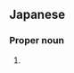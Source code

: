 ==Japanese==
{{ja-kanjitab|安|世}}

===Proper noun===
{{ja-pos|proper|やすよ}}

# {{given name|female|lang=ja|sort=やすよ}}